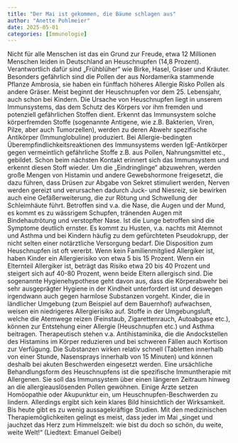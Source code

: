 ```yaml
---
title: "Der Mai ist gekommen, die Bäume schlagen aus"
author: "Anette Pohlmeier"
date: 2025-05-01
categories: [Immunologie]
---
```


Nicht für alle Menschen ist das ein Grund zur Freude, etwa 12 Millionen Menschen leiden in Deutschland an Heuschnupfen (14,8 Prozent). Verantwortlich dafür sind „Frühblüher“ wie Birke, Hasel, Gräser und Kräuter. Besonders gefährlich sind die Pollen der aus Nordamerika stammende Pflanze Ambrosia, sie haben ein fünffach höheres Allergie Risko Pollen als andere Gräser. Meist beginnt der Heuschnupfen vor dem 25. Lebensjahr, auch schon bei Kindern. Die Ursache von Heuschnupfen liegt in unserem Immunsystems, das dem Schutz des Körpers vor ihm fremden und potenziell gefährlichen Stoffen dient. Erkennt das Immunsystem solche körperfremden Stoffe (sogenannte Antigene, wie z.B. Bakterien, Viren, Pilze, aber auch Tumorzellen), werden zu deren Abwehr spezifische Antikörper (Immunglobuline) produziert. Bei Allergie-bedingten Überempfindlichkeitsreaktionen des Immunsystems werden IgE-Antikörper gegen vermeintlich gefährliche Stoffe z.B. aus Pollen, Nahrungsmittel etc., gebildet. Schon beim nächsten Kontakt erinnert sich das Immunsystem und erkennt diesen Stoff wieder. Um die „Eindringlinge“ abzuwehren, werden große Mengen von Histamin und andere Gewebshormone freigesetzt, die dazu führen, dass Drüsen zur Abgabe von Sekret stimuliert werden, Nerven werden gereizt und verursachen dadurch Juck- und Niesreiz, sie bewirken auch eine Gefäßerweiterung, die zur Rötung und Schwellung der Schleimhäute führt. Betroffen sind v.a. die Nase, die Augen und der Mund, es kommt es zu wässrigem Schupfen, tränenden Augen mit Bindehautrötung und verstopfter Nase. Ist die Lunge betroffen sind die Symptome deutlich ernster. Es kommt zu Husten, v.a. nachts mit Atemnot und Asthma und bei Kindern häufig zu dem gefürchteten Pseudokrupp, der nicht selten einer notärztliche Versorgung bedarf. Die Disposition zum Heuschnupfen ist oft vererbt. Wenn kein Familienmitglied Allergiker ist, haben Kinder ein Allergierisiko von etwa 5 bis 15 Prozent. Wenn ein Elternteil Allergiker ist, beträgt das Risiko etwa 20 bis 40 Prozent und steigert sich auf 40-80 Prozent, wenn beide Eltern allergisch sind. Die sogenannte Hygienehypothese geht davon aus, dass die Körperabwehr bei sehr ausgeprägter Hygiene in der Kindheit unterfordert ist und deswegen irgendwann auch gegen harmlose Substanzen vorgeht. Kinder, die in ländlicher Umgebung (zum Beispiel auf dem Bauernhof) aufwachsen, weisen ein niedrigeres Allergierisiko auf. Stoffe in der Umgebungsluft, welche die Atemwege reizen (Feinstaub, Zigarettenrauch, Autoabgase etc.), können zur Entstehung einer Allergie (Heuschnupfen etc.) und Asthma beitragen. Therapeutisch stehen v.a. Antihistaminika, die die Andockstellen des Histamins im Körper reduzieren und bei schweren Fällen auch Kortison zur Verfügung. Die Substanzen wirken relativ schnell (Tabletten innerhalb von einer Stunde, Nasensprays innerhalb von 15 Minuten) und können deshalb bei akuten Beschwerden eingesetzt werden. Eine ursächliche Behandlungsform des Heuschnupfens ist die spezifische Immuntherapie mit Allergenen. Sie soll das Immunsystem über einen längeren Zeitraum hinweg an die allergieauslösenden Pollen gewöhnen. Einige Ärzte setzen Homöopathie oder Akupunktur ein, um Heuschnupfen-Beschwerden zu lindern. Allerdings ergibt sich kein klares Bild hinsichtlich der Wirksamkeit. Bis heute gibt es zu wenig aussagekräftige Studien. Mit den medizinischen Therapiemöglichkeiten gelingt es meist, dass jeder im Mai „singet und jauchzet das Herz zum Himmelszelt: wie bist du doch so schön, du weite, weite Welt!“ (Liedtext: Emanuel Geibel)
